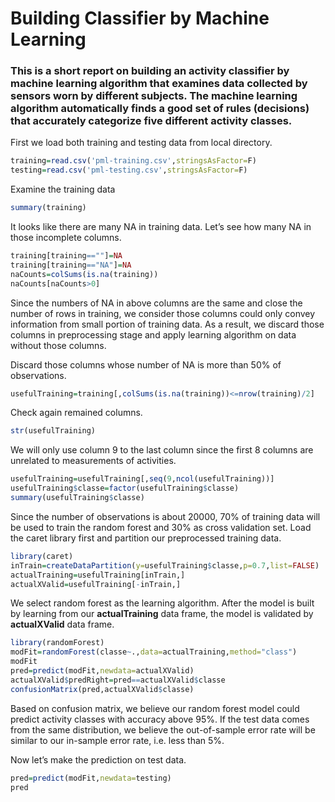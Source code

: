 Building Classifier by Machine Learning
========================================================

### This is a short report on building an activity classifier by machine learning algorithm that examines data collected by sensors worn by different subjects.  The machine learning algorithm automatically finds a good set of rules (decisions) that accurately categorize five different activity classes.

First we load both training and testing data from local directory.
```r
training=read.csv('pml-training.csv',stringsAsFactor=F)
testing=read.csv('pml-testing.csv',stringsAsFactor=F)
```

Examine the training data
```r
summary(training)
```

It looks like there are many NA in training data.  Let's see how many NA in those incomplete columns.
```r
training[training==""]=NA
training[training=="NA"]=NA
naCounts=colSums(is.na(training))
naCounts[naCounts>0]
```

Since the numbers of NA in above columns are the same and close the number of rows in training, we consider those columns could only convey information from small portion of training data.  As a result, we discard those columns in preprocessing stage and apply learning algorithm on data without those columns.

Discard those columns whose number of NA is more than 50% of observations.

```r
usefulTraining=training[,colSums(is.na(training))<=nrow(training)/2]
```

Check again remained columns.
```r
str(usefulTraining)
```

We will only use column 9 to the last column since the first 8 columns are unrelated to measurements of activities.
```r
usefulTraining=usefulTraining[,seq(9,ncol(usefulTraining))]
usefulTraining$classe=factor(usefulTraining$classe)
summary(usefulTraining$classe)
```

Since the number of observations is about 20000, 70% of training data will be used to train the random forest and 30% as cross validation set.  Load the caret library first and partition our preprocessed training data.
```r
library(caret)
inTrain=createDataPartition(y=usefulTraining$classe,p=0.7,list=FALSE)
actualTraining=usefulTraining[inTrain,]
actualXValid=usefulTraining[-inTrain,]
```

We select random forest as the learning algorithm.  After the model is built by learning from our __actualTraining__ data frame, the model is validated by __actualXValid__ data frame.
```r
library(randomForest)
modFit=randomForest(classe~.,data=actualTraining,method="class")
modFit
pred=predict(modFit,newdata=actualXValid)
actualXValid$predRight=pred==actualXValid$classe
confusionMatrix(pred,actualXValid$classe)
```
Based on confusion matrix, we believe our random forest model could predict activity classes with accuracy above 95%.  If the test data comes from the same distribution, we believe the out-of-sample error rate will be similar to our in-sample error rate, i.e. less than 5%.

Now let's make the prediction on test data.
```r
pred=predict(modFit,newdata=testing)
pred
```